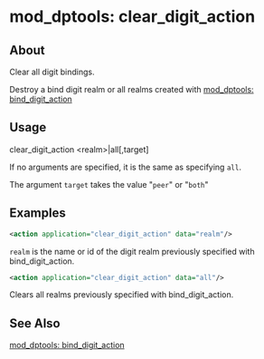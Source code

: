 
# mod_dptools: clear_digit_action 

 

## About

Clear all digit bindings.

Destroy a bind digit realm or all realms created with [mod\_dptools: bind\_digit\_action](./6586414.mdx#0-about)

## Usage

clear_digit_action \<realm>|all[,target]

If no arguments are specified, it is the same as specifying `all`.

The argument `target` takes the value "`peer`" or "`both`"

## Examples

```xml
<action application="clear_digit_action" data="realm"/>
```

`realm` is the name or id of the digit realm previously specified with bind\_digit\_action.

```xml
<action application="clear_digit_action" data="all"/>
```

Clears all realms previously specified with bind\_digit\_action.

## See Also

[mod\_dptools: bind\_digit\_action](./6586414.mdx#0-about)


